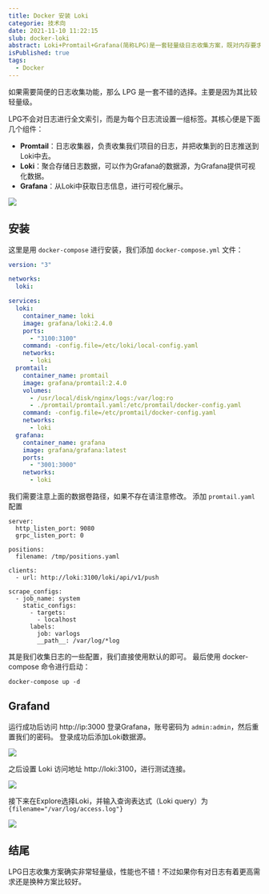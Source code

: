 ```yaml
---
title: Docker 安装 Loki
categorie: 技术向
date: 2021-11-10 11:22:15
slub: docker-loki
abstract: Loki+Promtail+Grafana(简称LPG)是一套轻量级日志收集方案，既对内存要求很低，同时也有着不错的ui界面。
isPublished: true
tags:
  - Docker
---
```

如果需要简便的日志收集功能，那么 LPG 是一套不错的选择。主要是因为其比较轻量级。

LPG不会对日志进行全文索引，而是为每个日志流设置一组标签。其核心便是下面几个组件：
- **Promtail**：日志收集器，负责收集我们项目的日志，并把收集到的日志推送到Loki中去。
- **Loki**：聚合存储日志数据，可以作为Grafana的数据源，为Grafana提供可视化数据。
- **Grafana**：从Loki中获取日志信息，进行可视化展示。

![](https://img.bplink66.com/2021/11/10/2mu4oqcvjys.jpg)

## 安装
这里是用 `docker-compose` 进行安装，我们添加 `docker-compose.yml` 文件：
```yml
version: "3"

networks:
  loki:

services:
  loki:
    container_name: loki
    image: grafana/loki:2.4.0
    ports:
      - "3100:3100"
    command: -config.file=/etc/loki/local-config.yaml
    networks:
      - loki
  promtail:
    container_name: promtail
    image: grafana/promtail:2.4.0
    volumes:
      - /usr/local/disk/nginx/logs:/var/log:ro
      - ./promtail/promtail.yaml:/etc/promtail/docker-config.yaml
    command: -config.file=/etc/promtail/docker-config.yaml
    networks:
      - loki
  grafana:
    container_name: grafana
    image: grafana/grafana:latest
    ports:
      - "3001:3000"
    networks:
      - loki
```
我们需要注意上面的数据卷路径，如果不存在请注意修改。
添加 `promtail.yaml` 配置
```
server:
  http_listen_port: 9080
  grpc_listen_port: 0

positions:
  filename: /tmp/positions.yaml

clients:
  - url: http://loki:3100/loki/api/v1/push

scrape_configs:
  - job_name: system
    static_configs:
      - targets:
        - localhost
      labels:
        job: varlogs
        __path__: /var/log/*log
```
其是我们收集日志的一些配置，我们直接使用默认的即可。
最后使用 docker-compose 命令进行启动：
```
docker-compose up -d
```

## Grafand
运行成功后访问 http://ip:3000 登录Grafana，账号密码为 `admin:admin`，然后重置我们的密码。
登录成功后添加Loki数据源。

![](https://img.bplink66.com/2021/11/10/2g1jn3wsmwq.png)

之后设置 Loki 访问地址 http://loki:3100，进行测试连接。

![](https://img.bplink66.com/2021/11/10/zyeanolkm6.png)

接下来在Explore选择Loki，并输入查询表达式（Loki query）为 `{filename="/var/log/access.log"}`

![](https://img.bplink66.com/2021/11/10/1l0yp33p6my.png)

## 结尾
LPG日志收集方案确实非常轻量级，性能也不错！不过如果你有对日志有着更高需求还是换种方案比较好。